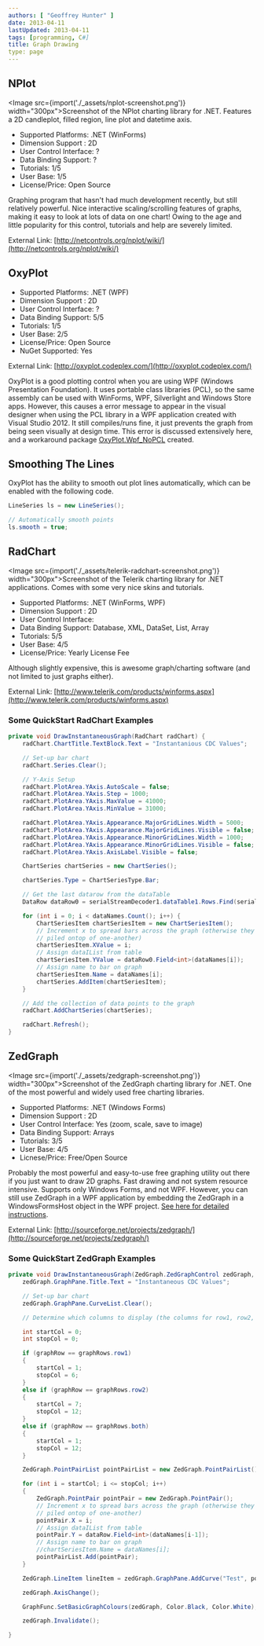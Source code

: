 ```yaml
---
authors: [ "Geoffrey Hunter" ]
date: 2013-04-11
lastUpdated: 2013-04-11
tags: [programming, C#]
title: Graph Drawing
type: page
---
```


## NPlot

<Image src={import('./_assets/nplot-screenshot.png')} width="300px">Screenshot of the NPlot charting library for .NET. Features a 2D candleplot, filled region, line plot and datetime axis.</Image>

* Supported Platforms: .NET (WinForms)
* Dimension Support : 2D
* User Control Interface: ?
* Data Binding Support: ?
* Tutorials: 1/5
* User Base: 1/5
* License/Price: Open Source

Graphing program that hasn't had much development recently, but still relatively powerful. Nice interactive scaling/scrolling features of graphs, making it easy to look at lots of data on one chart! Owing to the age and little popularity for this control, tutorials and help are severely limited.

External Link: [http://netcontrols.org/nplot/wiki/](http://netcontrols.org/nplot/wiki/)

## OxyPlot

* Supported Platforms: .NET (WPF)
* Dimension Support : 2D
* User Control Interface: ?
* Data Binding Support: 5/5
* Tutorials: 1/5
* User Base: 2/5
* License/Price: Open Source
* NuGet Supported: Yes

External Link: [http://oxyplot.codeplex.com/](http://oxyplot.codeplex.com/)

OxyPlot is a good plotting control when you are using WPF (Windows Presentation Foundation). It uses portable class libraries (PCL), so the same assembly can be used with WinForms, WPF, Silverlight and Windows Store apps. However, this causes a error message to appear in the visual designer when using the PCL library in a WPF application created with Visual Studio 2012. It still compiles/runs fine, it just prevents the graph from being seen visually at design time. This error is discussed extensively here, and a workaround package [OxyPlot.Wpf_NoPCL](http://nuget.org/packages/OxyPlot.Wpf_NoPCL/) created.

## Smoothing The Lines

OxyPlot has the ability to smooth out plot lines automatically, which can be enabled with the following code.

```c#    
LineSeries ls = new LineSeries();

// Automatically smooth points
ls.smooth = true;
```

## RadChart

<Image src={import('./_assets/telerik-radchart-screenshot.png')} width="300px">Screenshot of the Telerik charting library for .NET applications. Comes with some very nice skins and tutorials.</Image>

* Supported Platforms: .NET (WinForms, WPF)
* Dimension Support : 2D
* User Control Interface:
* Data Binding Support: Database, XML, DataSet, List, Array
* Tutorials: 5/5
* User Base: 4/5
* License/Price: Yearly License Fee

Although slightly expensive, this is awesome graph/charting software (and not limited to just graphs either).

External Link: [http://www.telerik.com/products/winforms.aspx](http://www.telerik.com/products/winforms.aspx)

### Some QuickStart RadChart Examples

```c#    
private void DrawInstantaneousGraph(RadChart radChart) {
    radChart.ChartTitle.TextBlock.Text = "Instantanious CDC Values";

    // Set-up bar chart
    radChart.Series.Clear();

    // Y-Axis Setup
    radChart.PlotArea.YAxis.AutoScale = false;
    radChart.PlotArea.YAxis.Step = 1000;
    radChart.PlotArea.YAxis.MaxValue = 41000;
    radChart.PlotArea.YAxis.MinValue = 31000;

    radChart.PlotArea.YAxis.Appearance.MajorGridLines.Width = 5000;
    radChart.PlotArea.YAxis.Appearance.MajorGridLines.Visible = false;
    radChart.PlotArea.YAxis.Appearance.MinorGridLines.Width = 1000;
    radChart.PlotArea.YAxis.Appearance.MinorGridLines.Visible = false;
    radChart.PlotArea.YAxis.AxisLabel.Visible = false;

    ChartSeries chartSeries = new ChartSeries();

    chartSeries.Type = ChartSeriesType.Bar;

    // Get the last datarow from the dataTable
    DataRow dataRow0 = serialStreamDecoder1.dataTable1.Rows.Find(serialStreamDecoder1.dataTable1.Rows.Count - 1);

    for (int i = 0; i < dataNames.Count(); i++) {
        ChartSeriesItem chartSeriesItem = new ChartSeriesItem();
        // Increment x to spread bars across the graph (otherwise they will be
        // piled ontop of one-another)
        chartSeriesItem.XValue = i;
        // Assign dataIList from table
        chartSeriesItem.YValue = dataRow0.Field<int>(dataNames[i]);
        // Assign name to bar on graph
        chartSeriesItem.Name = dataNames[i];
        chartSeries.AddItem(chartSeriesItem);
    }

    // Add the collection of data points to the graph
    radChart.AddChartSeries(chartSeries);

    radChart.Refresh();
}
```

## ZedGraph

<Image src={import('./_assets/zedgraph-screenshot.png')} width="300px">Screenshot of the ZedGraph charting library for .NET. One of the most powerful and widely used free charting libraries.</Image>

* Supported Platforms: .NET (Windows Forms)
* Dimension Support : 2D
* User Control Interface: Yes (zoom, scale, save to image)
* Data Binding Support: Arrays
* Tutorials: 3/5
* User Base: 4/5
* Licnese/Price: Free/Open Source

Probably the most powerful and easy-to-use free graphing utility out there if you just want to draw 2D graphs. Fast drawing and not system resource intensive. Supports only Windows Forms, and not WPF. However, you can still use ZedGraph in a WPF application by embedding the ZedGraph in a WindowsFormsHost object in the WPF project. [See here for detailed instructions](http://hintdesk.com/wpf-use-zedgraph-in-wpf-application/).

External Link: [http://sourceforge.net/projects/zedgraph/](http://sourceforge.net/projects/zedgraph/)

### Some QuickStart ZedGraph Examples

```c#
private void DrawInstantaneousGraph(ZedGraph.ZedGraphControl zedGraph, DataRow dataRow, graphRows graphRow) {
    zedGraph.GraphPane.Title.Text = "Instantaneous CDC Values";

    // Set-up bar chart
    zedGraph.GraphPane.CurveList.Clear();

    // Determine which columns to display (the columns for row1, row2, or both)

    int startCol = 0;
    int stopCol = 0;

    if (graphRow == graphRows.row1)
    {
        startCol = 1;
        stopCol = 6;
    }
    else if (graphRow == graphRows.row2)
    {
        startCol = 7;
        stopCol = 12;
    }
    else if (graphRow == graphRows.both)
    {
        startCol = 1;
        stopCol = 12;
    }

    ZedGraph.PointPairList pointPairList = new ZedGraph.PointPairList();

    for (int i = startCol; i <= stopCol; i++)
    {
        ZedGraph.PointPair pointPair = new ZedGraph.PointPair();
        // Increment x to spread bars across the graph (otherwise they will be
        // piled ontop of one-another)
        pointPair.X = i;
        // Assign dataIList from table
        pointPair.Y = dataRow.Field<int>(dataNames[i-1]);
        // Assign name to bar on graph
        //chartSeriesItem.Name = dataNames[i];
        pointPairList.Add(pointPair);
    }

    ZedGraph.LineItem lineItem = zedGraph.GraphPane.AddCurve("Test", pointPairList, Color.White);

    zedGraph.AxisChange();

    GraphFunc.SetBasicGraphColours(zedGraph, Color.Black, Color.White);

    zedGraph.Invalidate();

}
```